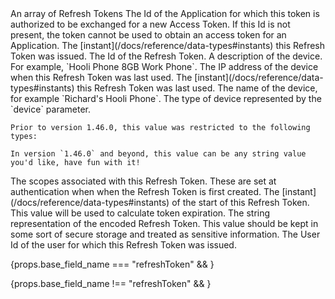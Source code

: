 
<APIBlock>
  <APIField name="refreshTokens" type="Array" renderif={props.base_field_name !== 'refreshToken'}>
    An array of Refresh Tokens
  </APIField>
  <APIField name={ props.base_field_name + ".applicationId" } type="String">
    The Id of the Application for which this token is authorized to be exchanged for a new Access Token. If this Id is not present, the token cannot be used to obtain an access token for an Application.
  </APIField>
  <APIField name={ props.base_field_name + ".insertInstant" } type="Long">
    The [instant](/docs/reference/data-types#instants) this Refresh Token was issued.
  </APIField>
  <APIField name={ props.base_field_name + ".id" } type="UUID">
    The Id of the Refresh Token.
  </APIField>
  <APIField name={ props.base_field_name + ".metaData.device.description" } type="String">
    A description of the device. For example, `Hooli Phone 8GB Work Phone`.
  </APIField>
  <APIField name={ props.base_field_name + ".metaData.device.lastAccessedAddress" } type="String">
    The IP address of the device when this Refresh Token was last used.
  </APIField>
  <APIField name={ props.base_field_name + ".metaData.device.lastAccessedInstant" } type="Long">
    The [instant](/docs/reference/data-types#instants) this Refresh Token was last used.
  </APIField>
  <APIField name={ props.base_field_name + ".metaData.device.name" } type="String">
    The name of the device, for example `Richard's Hooli Phone`.
  </APIField>
  <APIField name={ props.base_field_name + ".metaData.device.type" } type="String">
    The type of device represented by the `device` parameter.

    Prior to version 1.46.0, this value was restricted to the following types:

<DeviceTypeList />

    In version `1.46.0` and beyond, this value can be any string value you'd like, have fun with it!
  </APIField>
  <APIField name={ props.base_field_name + ".metaData.scopes" } type="Array<String>">
    The scopes associated with this Refresh Token. These are set at authentication when when the Refresh Token is first created.
  </APIField>
  <APIField name={ props.base_field_name + ".startInstant" } type="Long">
    The [instant](/docs/reference/data-types#instants) of the start of this Refresh Token. This value will be used to calculate token expiration.
  </APIField>
  <APIField name={ props.base_field_name + ".token" } type="String">
    The string representation of the encoded Refresh Token. This value should be kept in some sort of secure storage and treated as sensitive information.
  </APIField>
  <APIField name={ props.base_field_name + ".userId" } type="UUID">
    The User Id of the user for which this Refresh Token was issued.
  </APIField>
</APIBlock>
 
{props.base_field_name  === "refreshToken" && <JSON title="Example Response JSON For a Single Refresh Token" src="jwt/refresh-token-get-response.json" /> }

{props.base_field_name  !== "refreshToken" &&  <JSON title="Example Response JSON For All Refresh Tokens For a User" src="jwt/refresh-tokens-get-response.json" /> }
